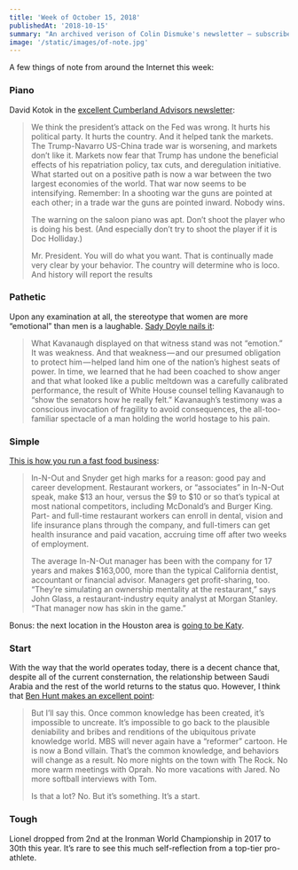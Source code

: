 ```yaml
---
title: 'Week of October 15, 2018'
publishedAt: '2018-10-15'
summary: "An archived verison of Colin Dismuke's newsletter – subscribe to get it in your inbox."
image: '/static/images/of-note.jpg'
---
```


A few things of note from around the Internet this week:

### Piano

David Kotok in the [excellent Cumberland Advisors
newsletter](https://mailchi.mp/cumber.com/cumberland-advisors-market-commentary-doc-holliday-jay-powell-donald-trump-the-piano?e=fdf6aec7bc):

> We think the president’s attack on the Fed was wrong. It hurts his
> political party. It hurts the country. And it helped tank the markets.
> The Trump-Navarro US-China trade war is worsening, and markets don’t
> like it. Markets now fear that Trump has undone the beneficial effects
> of his repatriation policy, tax cuts, and deregulation initiative.
> What started out on a positive path is now a war between the two
> largest economies of the world. That war now seems to be intensifying.
> Remember: In a shooting war the guns are pointed at each other; in a
> trade war the guns are pointed inward. Nobody wins.
>
> The warning on the saloon piano was apt. Don’t shoot the player who is
> doing his best. (And especially don’t try to shoot the player if it is
> Doc Holliday.)
>
> Mr. President. You will do what you want. That is continually made
> very clear by your behavior. The country will determine who is loco.
> And history will report the results

### Pathetic

Upon any examination at all, the stereotype that women are more
“emotional” than men is a laughable. [Sady Doyle nails
it](https://medium.com/s/powertrip/male-pain-is-male-power-3db257db15e4):

> What Kavanaugh displayed on that witness stand was not “emotion.” It
> was weakness. And that weakness — and our presumed obligation to
> protect him — helped land him one of the nation’s highest seats of
> power. In time, we learned that he had been coached to show anger and
> that what looked like a public meltdown was a carefully calibrated
> performance, the result of White House counsel telling Kavanaugh to
> “show the senators how he really felt.” Kavanaugh’s testimony was a
> conscious invocation of fragility to avoid consequences, the
> all-too-familiar spectacle of a man holding the world hostage to his
> pain.

### Simple

[This is how you run a fast food
business](https://www.forbes.com/sites/chloesorvino/2018/10/10/exclusive-in-n-out-billionaire-lynsi-snyder-opens-up-about-her-troubled-past-and-the-burger-chains-future/):

> In-N-Out and Snyder get high marks for a reason: good pay and career
> development. Restaurant workers, or “associates” in In-N-Out speak,
> make \$13 an hour, versus the \$9 to \$10 or so that’s typical at most
> national competitors, including McDonald’s and Burger King. Part- and
> full-time restaurant workers can enroll in dental, vision and life
> insurance plans through the company, and full-timers can get health
> insurance and paid vacation, accruing time off after two weeks of
> employment.
>
> The average In-N-Out manager has been with the company for 17 years
> and makes \$163,000, more than the typical California dentist,
> accountant or financial advisor. Managers get profit-sharing, too.
> “They’re simulating an ownership mentality at the restaurant,” says
> John Glass, a restaurant-industry equity analyst at Morgan Stanley.
> “That manager now has skin in the game.”

Bonus: the next location in the Houston area is [going to be
Katy](https://houston.eater.com/2018/10/17/17987828/in-n-out-burger-katy-opening).

### Start

With the way that the world operates today, there is a decent chance
that, despite all of the current consternation, the relationship between
Saudi Arabia and the rest of the world returns to the status quo.
However, I think that [Ben Hunt makes an excellent
point](https://www.epsilontheory.com/saudi-arabia-and-the-common-knowledge-game/):

> But I’ll say this. Once common knowledge has been created, it’s
> impossible to uncreate. It’s impossible to go back to the plausible
> deniability and bribes and renditions of the ubiquitous private
> knowledge world. MBS will never again have a “reformer” cartoon. He is
> now a Bond villain. That’s the common knowledge, and behaviors will
> change as a result. No more nights on the town with The Rock. No more
> warm meetings with Oprah. No more vacations with Jared. No more
> softball interviews with Tom.
>
> Is that a lot? No. But it’s something. It’s a start.

### Tough

Lionel dropped from 2nd at the Ironman World Championship in 2017 to
30th this year. It’s rare to see this much self-reflection from a
top-tier pro-athlete.
